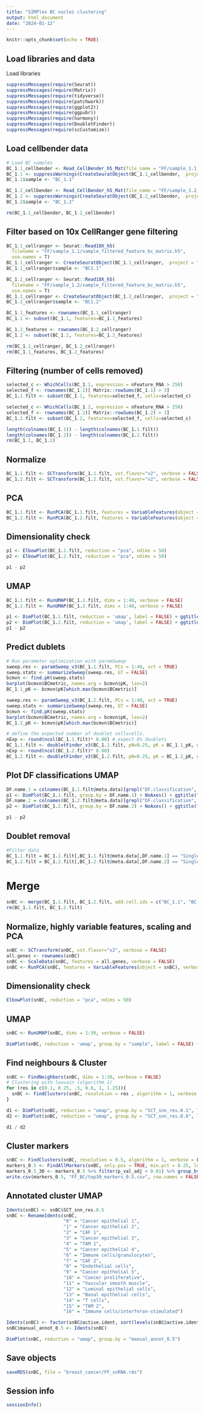 ```yaml
---
title: "SIMPlex BC nuclei clustering"
output: html_document
date: "2024-01-12"
---
```


```r
knitr::opts_chunk$set(echo = TRUE)
```

## Load libraries and data

Load libraries

```r
suppressMessages(require(Seurat))
suppressMessages(require(Matrix))
suppressMessages(require(tidyverse))
suppressMessages(require(patchwork))
suppressMessages(require(ggplot2))
suppressMessages(require(ggpubr))
suppressMessages(require(harmony))
suppressMessages(require(DoubletFinder))
suppressMessages(require(scCustomize))
```

## Load cellbender data

```r
# Load BC samples
BC_1.1_cellbender <- Read_CellBender_h5_Mat(file_name = "FF/sample_1.1_cellbender_output_filtered.h5", use.names = TRUE, )
BC_1.1 <- suppressWarnings(CreateSeuratObject(BC_1.1_cellbender,  project = "SIMPlex_BC"))
BC_1.1$sample <- "BC_1.1"

BC_1.2_cellbender <- Read_CellBender_h5_Mat(file_name = "FF/sample_1.2_cellbender_output_filtered.h5", use.names = TRUE)
BC_1.2 <- suppressWarnings(CreateSeuratObject(BC_1.2_cellbender,  project = "SIMPlex_BC"))
BC_1.2$sample <- "BC_1.2"

rm(BC_1.1_cellbender, BC_1.2_cellbender)
```

## Filter based on 10x CellRanger gene filtering

```r
BC_1.1_cellranger <- Seurat::Read10X_h5(
  filename = "FF/sample_1.1/sample_filtered_feature_bc_matrix.h5",
  use.names = T)
BC_1.1_cellranger <- CreateSeuratObject(BC_1.1_cellranger,  project = "SIMPlex_BC")
BC_1.1_cellranger$sample <- "BC1.1"

BC_1.2_cellranger <- Seurat::Read10X_h5(
  filename = "FF/sample_1.2/sample_filtered_feature_bc_matrix.h5",
  use.names = T)
BC_1.2_cellranger <- CreateSeuratObject(BC_1.2_cellranger,  project = "SIMPlex_BC")
BC_1.2_cellranger$sample <- "BC1.2"

BC_1.1_features <- rownames(BC_1.1_cellranger)
BC_1.1 <- subset(BC_1.1, features=BC_1.1_features)

BC_1.2_features <- rownames(BC_1.2_cellranger)
BC_1.2 <- subset(BC_1.2, features=BC_1.2_features)

rm(BC_1.1_cellranger, BC_1.2_cellranger)
rm(BC_1.1_features, BC_1.2_features)
```

## Filtering (number of cells removed)

```r
selected_c <- WhichCells(BC_1.1, expression = nFeature_RNA > 250)
selected_f <- rownames(BC_1.1)[ Matrix::rowSums(BC_1.1) > 3]
BC_1.1.filt <- subset(BC_1.1, features=selected_f, cells=selected_c)

selected_c <- WhichCells(BC_1.2, expression = nFeature_RNA > 250)
selected_f <- rownames(BC_1.2)[ Matrix::rowSums(BC_1.2) > 3]
BC_1.2.filt <- subset(BC_1.2, features=selected_f, cells=selected_c)

length(colnames(BC_1.1)) - length(colnames(BC_1.1.filt))
length(colnames(BC_1.2)) - length(colnames(BC_1.2.filt))
rm(BC_1.1, BC_1.2)
```

## Normalize

```r
BC_1.1.filt <- SCTransform(BC_1.1.filt, vst.flavor="v2", verbose = FALSE)
BC_1.2.filt <- SCTransform(BC_1.2.filt, vst.flavor="v2", verbose = FALSE)
```

## PCA

```r
BC_1.1.filt <- RunPCA(BC_1.1.filt, features = VariableFeatures(object = BC_1.1.filt), verbose = FALSE)
BC_1.2.filt <- RunPCA(BC_1.2.filt, features = VariableFeatures(object = BC_1.2.filt), verbose = FALSE)
```

## Dimensionality check

```r
p1 <- ElbowPlot(BC_1.1.filt, reduction = "pca", ndims = 50)
p2 <- ElbowPlot(BC_1.2.filt, reduction = "pca", ndims = 50)

p1 - p2
```

## UMAP

```r
BC_1.1.filt <- RunUMAP(BC_1.1.filt, dims = 1:40, verbose = FALSE)
BC_1.2.filt <- RunUMAP(BC_1.2.filt, dims = 1:40, verbose = FALSE)

p1 <- DimPlot(BC_1.1.filt, reduction = 'umap', label = FALSE) + ggtitle("BC 1_1")
p2 <- DimPlot(BC_1.2.filt, reduction = 'umap', label = FALSE) + ggtitle("BC 1_2")
p1 - p2
```

## Predict dublets

```r
# Run parameter optimization with paramSweep
sweep.res <- paramSweep_v3(BC_1.1.filt, PCs = 1:40, sct = TRUE)
sweep.stats <- summarizeSweep(sweep.res, GT = FALSE)
bcmvn <- find.pK(sweep.stats)
barplot(bcmvn$BCmetric, names.arg = bcmvn$pK, las=2)
BC_1.1_pK <- bcmvn$pK[which.max(bcmvn$BCmetric)]

sweep.res <- paramSweep_v3(BC_1.2.filt, PCs = 1:40, sct = TRUE)
sweep.stats <- summarizeSweep(sweep.res, GT = FALSE)
bcmvn <- find.pK(sweep.stats)
barplot(bcmvn$BCmetric, names.arg = bcmvn$pK, las=2)
BC_1.2_pK <- bcmvn$pK[which.max(bcmvn$BCmetric)]

# define the expected number of doublet cellscells.
nExp <- round(ncol(BC_1.1.filt)* 0.08) # expect 8% doublets
BC_1.1.filt <- doubletFinder_v3(BC_1.1.filt, pN=0.25, pK = BC_1.1_pK, nExp = nExp, PCs = 1:40, sct = TRUE)
nExp <- round(ncol(BC_1.2.filt)* 0.08)
BC_1.2.filt <- doubletFinder_v3(BC_1.2.filt, pN=0.25, pK = BC_1.2_pK, nExp = nExp, PCs = 1:40, sct = TRUE)
```

## Plot DF classifications UMAP

```r
DF.name.1 = colnames(BC_1.1.filt@meta.data)[grepl("DF.classification", colnames(BC_1.1.filt@meta.data))]
p1 <- DimPlot(BC_1.1.filt, group.by = DF.name.1) + NoAxes() + ggtitle("BC 1.1")
DF.name.2 = colnames(BC_1.2.filt@meta.data)[grepl("DF.classification", colnames(BC_1.2.filt@meta.data))]
p2 <- DimPlot(BC_1.2.filt, group.by = DF.name.2) + NoAxes() + ggtitle("BC 1.2")

p1 - p2
```

## Doublet removal

```r
#Filter data
BC_1.1.filt = BC_1.1.filt[,BC_1.1.filt@meta.data[,DF.name.1] == "Singlet"]
BC_1.2.filt = BC_1.2.filt[,BC_1.2.filt@meta.data[,DF.name.2] == "Singlet"]
```

# Merge

```r
snBC <- merge(BC_1.1.filt, BC_1.2.filt, add.cell.ids = c("BC_1.1", "BC_1.2"), project = "SIMPlex_BC")
rm(BC_1.1.filt, BC_1.2.filt)
```

## Normalize, highly variable features, scaling and PCA

```r
snBC <- SCTransform(snBC, vst.flavor="v2", verbose = FALSE)
all.genes <- rownames(snBC)
snBC <- ScaleData(snBC, features = all.genes, verbose = FALSE)
snBC <- RunPCA(snBC, features = VariableFeatures(object = snBC), verbose = FALSE)
```

## Dimensionality check

```r
ElbowPlot(snBC, reduction = "pca", ndims = 50)
```

## UMAP

```r
snBC <- RunUMAP(snBC, dims = 1:30, verbose = FALSE)

DimPlot(snBC, reduction = 'umap', group.by = "sample", label = FALSE) + ggtitle("BC SIMPlex")
```

## Find neighbours & Cluster

```r
snBC <- FindNeighbors(snBC, dims = 1:30, verbose = FALSE)
# Clustering with louvain (algorithm 1)
for (res in c(0.1, 0.25, .5, 0.8, 1, 1.25)){
  snBC <- FindClusters(snBC, resolution = res , algorithm = 1, verbose = FALSE)
}

d1 <- DimPlot(snBC, reduction = "umap", group.by = "SCT_snn_res.0.1", label = TRUE) + DimPlot(snBC, reduction = "umap", group.by = "SCT_snn_res.0.25", label = TRUE) + DimPlot(snBC, reduction = "umap", group.by = "SCT_snn_res.0.5", label = TRUE)
d2 <- DimPlot(snBC, reduction = "umap", group.by = "SCT_snn_res.0.8", label = TRUE) + DimPlot(snBC, reduction = "umap", group.by = "SCT_snn_res.1", label = TRUE) + DimPlot(snBC, reduction = "umap", group.by = "SCT_snn_res.1.25", label = TRUE)

d1 / d2
```

## Cluster markers

```r
snBC <- FindClusters(snBC, resolution = 0.5, algorithm = 1, verbose = FALSE)
markers_0.5 <- FindAllMarkers(snBC, only.pos = TRUE, min.pct = 0.25, logfc.threshold = 0.25, verbose = FALSE)
markers_0.5_30 <- markers_0.5 %>% filter(p_val_adj < 0.01) %>% group_by(cluster) %>% slice_max(n = 30, order_by = avg_log2FC)
write.csv(markers_0.5, "FF_BC/top30_markers_0.5.csv", row.names = FALSE)
```

## Annotated cluster UMAP

```r
Idents(snBC) <- snBC$SCT_snn_res.0.5
snBC <- RenameIdents(snBC,
                     "0" = "Cancer epithelial 1",
                     "1" = "Cancer epithelial 2",
                     "2" = "CAF 1",
                     "3" = "Cancer epithelial 3",
                     "4" = "TAM 1",
                     "5" = "Cancer epithelial 4",
                     "6" = "Immune cells/granulocytes",
                     "7" = "CAF 2",
                     "8" = "Endothelial cells",
                     "9" = "Cancer epithelial 5",
                     "10" = "Cancer proliferative",
                     "11" = "Vascular smooth muscle",
                     "12" = "Luminal epithelial cells",
                     "13" = "Basal epithelial cells",
                     "14" = "T cells",
                     "15" = "TAM 2",
                     "16" = "Immune cells/interferon-stimulated")

Idents(snBC) <- factor(snBC@active.ident, sort(levels(snBC@active.ident)))
snBC$manual_annot_0.5 <- Idents(snBC)

DimPlot(snBC, reduction = "umap", group.by = "manual_annot_0.5")
```

## Save objects

```r
saveRDS(snBC, file = "breast_cancer/FF_snRNA.rds")
```


## Session info
```r
sessionInfo()
```
